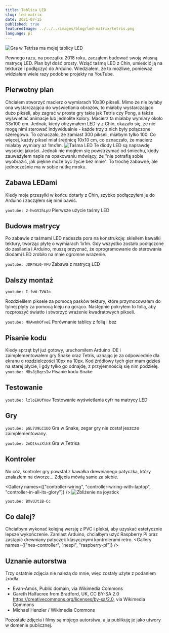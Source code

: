 ```yaml
---
title: Tablica LED
slug: led-matrix
date: 2021-07-15
published: true
featuredImage: ../../../images/blog/led-matrix/tetris.png
language: pl
---
```




![Gra w Tetrisa ma mojej tablicy LED](../../../images/blog/led-matrix/tetris.png)

Pewnego razu, na początku 2018 roku, zacząłem budować swoją własną matrycę LED. Plan był dość prosty. Wziąć taśmę LED z Chin, umieścić ją na tekturze i podłączyć do Arduino. Wiedziałem, że to możliwe, ponieważ widziałem wiele razy podobne projekty na YouTube.

## Pierwotny plan
Chciałem stworzyć macierz o wymiarach 10x30 pikseli. Mimo że nie byłaby ona wystarczająca do wyświetlania obrazów, to miałaby wystarczająco dużo pikseli, aby zagrać w proste gry takie jak Tetris czy Pong, a także wyświetlać animacje lub jednolite kolory. Macierz ta miałaby wymiary około 33x100 cm. Jednak, kiedy otrzymałem LED-y z Chin, okazało się, że nie mogę nimi sterować indywidualnie - każde trzy z nich były połączone szeregowo. To oznaczało, że zamiast 300 pikseli, miałbym tylko 100. Co więcej, każdy piksel miał średnicę 10x10 cm, co oznaczało, że macierz miałaby wymiary aż 1mx1m.
![Taśma LED](../../../images/blog/led-matrix/led-strip.jpg)
Te diody LED są naprawdę wysokiej jakości. Jednak nie mogłem się powstrzymać od śmiechu, kiedy zauważyłem napis na opakowaniu mówiący, że "nie potrafią sobie wyobrazić, jak piękne może być życie bez mnie". To trochę zabawne, ale jednocześnie ma w sobie nutkę mroku.

## Zabawa LEDami
Kiedy moje przesyłki w końcu dotarły z Chin, szybko podłączyłem je do Arduino i zacząłem się nimi bawić.

`youtube: 2-hwGV2hLpU`
Pierwsze użycie taśmy LED

## Budowa matrycy
Po zabawie z taśmami LED nadeszła pora na konstrukcję: skleiłem kawałki tektury, tworząc płytę o wymiarach 1x1m. Gdy wszystko zostało podłączone do zasilania i Arduino, muszę przyznać, że oprogramowanie do sterowania diodami LED zrobiło na mnie ogromne wrażenie.

`youtube: JDR4Wz0-VFU`
Zabawa z matrycą LED

## Dalszy montaż
`youtube: I-fwW-TVWJo`

Rozdzieliłem piksele za pomocą pasków tektury, które przymocowałem do tylnej płyty za pomocą kleju na gorąco. Następnie pokryłem to folią, aby rozproszyć światło i stworzyć wrażenie kwadratowych pikseli.

`youtube: MXAwmhOfveE`
Porównanie tablicy z folią i bez

## Pisanie kodu
Kiedy sprzęt był już gotowy, uruchomiłem Arduino IDE i zaimplementowałem gry Snake oraz Tetris, uznając je za odpowiednie dla ekranu o rozdzielczości 10px na 10px. Kod źródłowy tych gier mam gdzieś na starej płycie, i gdy tylko go odnajdę, z przyjemnością się nim podzielę.
`youtube: MBs8jBqcsIw`
Pisanie kodu Snake

## Testowanie
`youtube: lzloEHUfXow`
Testowanie wyświetlania cyfr na matrycy LED

## Gry
`youtube: pGL7U9LC1UQ`
Gra w Snake, zegar gry nie został jeszcze zaimplementowany.

`youtube: 2nQtkvzXlh8`
Gra w Tetrisa

## Kontroler
No cóż, kontroler gry powstał z kawałka drewnianego patyczka, który znalazłem na dworze... Zdjęcia mówią same za siebie.

<Gallery names={["controller-wiring", "controller-wiring-with-laptop", "controller-in-all-its-glory"]} />
![Zbliżenie na joystick](../../../images/blog/led-matrix/joystick-close-up.jpg)

`youtube: BXvUJtiB-Cc`

## Co dalej?
Chciałbym wykonać kolejną wersję z PVC i pleksi, aby uzyskać estetycznie lepsze wykończenie. Zamiast Arduino, chciałbym użyć Raspberry Pi oraz zastąpić drewniany patyczek klasycznymi kontrolerami retro.
<Gallery names={["nes-controller", "nespi", "raspberry-pi"]} />

## Uznanie autorstwa
Trzy ostatnie zdjęcia nie należą do mnie, więc zostały użyte z podaniem źródła.

- Evan-Amos, Public domain, via Wikimedia Commons
- Gareth Halfacree from Bradford, UK, CC BY-SA 2.0 https://creativecommons.org/licenses/by-sa/2.0, via Wikimedia Commons
- Michael Henzler / Wikimedia Commons

Pozostałe zdjęcia i filmy są mojego autorstwa, a ja publikuję je jako utwory w domenie publicznej.
